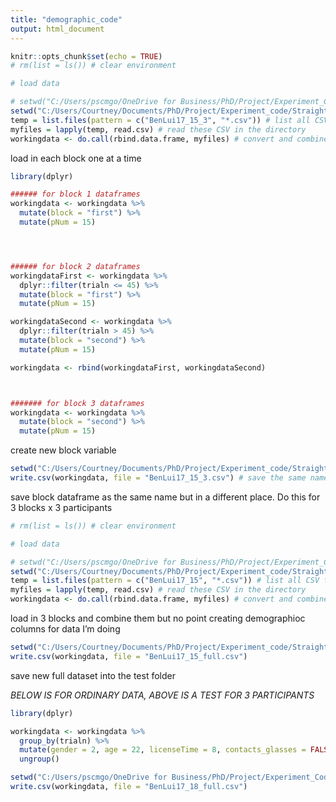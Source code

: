 ```yaml
---
title: "demographic_code"
output: html_document
---
```


```r
knitr::opts_chunk$set(echo = TRUE)
# rm(list = ls()) # clear environment

# load data

# setwd("C:/Users/pscmgo/OneDrive for Business/PhD/Project/Experiment_Code/Straights") # set working directory
setwd("C:/Users/Courtney/Documents/PhD/Project/Experiment_code/Straights")
temp = list.files(pattern = c("BenLui17_15_3", "*.csv")) # list all CSV files in the directory
myfiles = lapply(temp, read.csv) # read these CSV in the directory
workingdata <- do.call(rbind.data.frame, myfiles) # convert and combine the CSV files into dataframe

```

load in each block one at a time

```r
library(dplyr)

###### for block 1 dataframes
workingdata <- workingdata %>%
  mutate(block = "first") %>%
  mutate(pNum = 15)




###### for block 2 dataframes
workingdataFirst <- workingdata %>%
  dplyr::filter(trialn <= 45) %>%
  mutate(block = "first") %>%
  mutate(pNum = 15)

workingdataSecond <- workingdata %>%
  dplyr::filter(trialn > 45) %>%
  mutate(block = "second") %>%
  mutate(pNum = 15)

workingdata <- rbind(workingdataFirst, workingdataSecond)



####### for block 3 dataframes
workingdata <- workingdata %>%
  mutate(block = "second") %>%
  mutate(pNum = 15)


```

create new block variable

```r

setwd("C:/Users/Courtney/Documents/PhD/Project/Experiment_code/Straights/test_example") # set directory for data saving
write.csv(workingdata, file = "BenLui17_15_3.csv") # save the same name but in a different place

```

save block dataframe as the same name but in a different place. Do this for 3 blocks x 3 participants

```r

# rm(list = ls()) # clear environment

# load data

# setwd("C:/Users/pscmgo/OneDrive for Business/PhD/Project/Experiment_Code/Straights/test_example") # set working directory
setwd("C:/Users/Courtney/Documents/PhD/Project/Experiment_code/Straights/test_example")
temp = list.files(pattern = c("BenLui17_15", "*.csv")) # list all CSV files in the directory
myfiles = lapply(temp, read.csv) # read these CSV in the directory
workingdata <- do.call(rbind.data.frame, myfiles) # convert and combine the CSV files into dataframe

```

load in 3 blocks and combine them but no point creating demographioc columns for data I'm doing

```r

setwd("C:/Users/Courtney/Documents/PhD/Project/Experiment_code/Straights/test_example/Full_Data") # set directory for data saving
write.csv(workingdata, file = "BenLui17_15_full.csv")

```

save new full dataset into the test folder















*BELOW IS FOR ORDINARY DATA, ABOVE IS A TEST FOR 3 PARTICIPANTS*

```r
library(dplyr)

workingdata <- workingdata %>%
  group_by(trialn) %>%
  mutate(gender = 2, age = 22, licenseTime = 8, contacts_glasses = FALSE, pNum = 18, handedness = 1) %>% # female = 1, male = 2; license time in months; right = 1, left = 2
  ungroup()

```

```r

setwd("C:/Users/pscmgo/OneDrive for Business/PhD/Project/Experiment_Code/Straights/Full_Data") # set directory for data saving
write.csv(workingdata, file = "BenLui17_18_full.csv")

```

